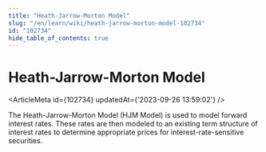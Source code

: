 ```yaml
---
title: "Heath-Jarrow-Morton Model"
slug: "/en/learn/wiki/heath-jarrow-morton-model-102734"
id: "102734"
hide_table_of_contents: true
---
```



# Heath-Jarrow-Morton Model

<ArticleMeta id={102734} updatedAt={'2023-09-26 13:59:02'} />
<div className='border-solid border-b border-t-0 my-4 border-[var(--ifm-color-gray-300)]' />

The Heath-Jarrow-Morton Model (HJM Model) is used to model forward interest rates. These rates are then modeled to an existing term structure of interest rates to determine appropriate prices for interest-rate-sensitive securities.
